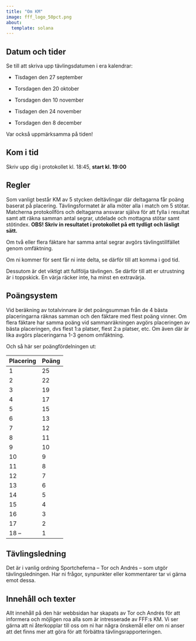 ```yaml
---
title: "Om KM"
image: fff_logo_50pct.png
about:
  template: solana
---
```


## Datum och tider

Se till att skriva upp tävlingsdatumen i era kalendrar:

-   Tisdagen den 27 september

-   Torsdagen den 20 oktober

-   Torsdagen den 10 november

-   Tisdagen den 24 november

-   Torsdagen den 8 december

Var också uppmärksamma på tiden!

::: callout-note
## Kom i tid

Skriv upp dig i protokollet kl. 18:45, **start kl. 19:00**
:::

## Regler

Som vanligt består KM av 5 stycken deltävlingar där deltagarna får poäng baserat på placering. Tävlingsformatet är alla möter alla i match om 5 stötar. Matcherna protokollförs och deltagarna ansvarar själva för att fylla i resultat samt att räkna samman antal segrar, utdelade och mottagna stötar samt stötindex. **OBS! Skriv in resultatet i protokollet på ett tydligt och läsligt sätt.**

Om två eller flera fäktare har samma antal segrar avgörs tävlingstillfället genom omfäktning.

Om ni kommer för sent får ni inte delta, se därför till att komma i god tid.

Dessutom är det viktigt att fullfölja tävlingen. Se därför till att er utrustning är i toppskick. En värja räcker inte, ha minst en extravärja.

## Poängsystem

Vid beräkning av totalvinnare är det poängsumman från de 4 bästa placeringarna räknas samman och den fäktare med flest poäng vinner. Om flera fäktare har samma poäng vid sammanräkningen avgörs placeringen av bästa placeringen, dvs flest 1:a platser, flest 2:a platser, etc. Om även där är lika avgörs placeringarna 1-3 genom omfäktning.

Och så här ser poängfördelningen ut:

| Placering | Poäng |
|-----------|-------|
| 1         | 25    |
| 2         | 22    |
| 3         | 19    |
| 4         | 17    |
| 5         | 15    |
| 6         | 13    |
| 7         | 12    |
| 8         | 11    |
| 9         | 10    |
| 10        | 9     |
| 11        | 8     |
| 12        | 7     |
| 13        | 6     |
| 14        | 5     |
| 15        | 4     |
| 16        | 3     |
| 17        | 2     |
| 18 --     | 1     |

## Tävlingsledning

Det är i vanlig ordning Sportcheferna -- Tor och Andrés -- som utgör tävlingsledningen. Har ni frågor, synpunkter eller kommentarer tar vi gärna emot dessa.

## Innehåll och texter

Allt innehåll på den här webbsidan har skapats av Tor och Andrés för att informera och möjligen roa alla som är intresserade av FFF:s KM. Vi ser gärna att ni återkopplar till oss om ni har några önskemål eller om ni anser att det finns mer att göra för att förbättra tävlingsrapporteringen.
